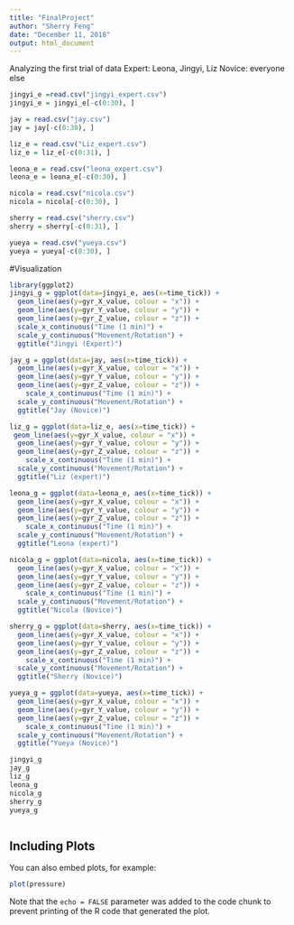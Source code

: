```yaml
---
title: "FinalProject"
author: "Sherry Feng"
date: "December 11, 2018"
output: html_document
---
```


Analyzing the first trial of data
Expert: Leona, Jingyi, Liz
Novice: everyone else

```r


jingyi_e =read.csv("jingyi_expert.csv")
jingyi_e = jingyi_e[-c(0:30), ]

jay = read.csv("jay.csv")
jay = jay[-c(0:30), ]

liz_e = read.csv("Liz_expert.csv")
liz_e = liz_e[-c(0:31), ]

leona_e = read.csv("leona_expert.csv")
leona_e = leona_e[-c(0:30), ]

nicola = read.csv("nicola.csv")
nicola = nicola[-c(0:30), ]

sherry = read.csv("sherry.csv")
sherry = sherry[-c(0:31), ]

yueya = read.csv("yueya.csv")
yueya = yueya[-c(0:30), ]


```

#Visualization
```r

library(ggplot2)
jingyi_g = ggplot(data=jingyi_e, aes(x=time_tick)) + 
  geom_line(aes(y=gyr_X_value, colour = "x")) +
  geom_line(aes(y=gyr_Y_value, colour = "y")) +
  geom_line(aes(y=gyr_Z_value, colour = "z")) +
  scale_x_continuous("Time (1 min)") +
  scale_y_continuous("Movement/Rotation") +
  ggtitle("Jingyi (Expert)")

jay_g = ggplot(data=jay, aes(x=time_tick)) + 
  geom_line(aes(y=gyr_X_value, colour = "x")) +
  geom_line(aes(y=gyr_Y_value, colour = "y")) +
  geom_line(aes(y=gyr_Z_value, colour = "z")) +
    scale_x_continuous("Time (1 min)") +
  scale_y_continuous("Movement/Rotation") +
  ggtitle("Jay (Novice)")

liz_g = ggplot(data=liz_e, aes(x=time_tick)) + 
 geom_line(aes(y=gyr_X_value, colour = "x")) +
  geom_line(aes(y=gyr_Y_value, colour = "y")) +
  geom_line(aes(y=gyr_Z_value, colour = "z")) +
    scale_x_continuous("Time (1 min)") +
  scale_y_continuous("Movement/Rotation") +
  ggtitle("Liz (expert)")

leona_g = ggplot(data=leona_e, aes(x=time_tick)) + 
  geom_line(aes(y=gyr_X_value, colour = "x")) +
  geom_line(aes(y=gyr_Y_value, colour = "y")) +
  geom_line(aes(y=gyr_Z_value, colour = "z")) +
    scale_x_continuous("Time (1 min)") +
  scale_y_continuous("Movement/Rotation") +
  ggtitle("Leona (expert)")

nicola_g = ggplot(data=nicola, aes(x=time_tick)) + 
  geom_line(aes(y=gyr_X_value, colour = "x")) +
  geom_line(aes(y=gyr_Y_value, colour = "y")) +
  geom_line(aes(y=gyr_Z_value, colour = "z")) +
    scale_x_continuous("Time (1 min)") +
  scale_y_continuous("Movement/Rotation") +
  ggtitle("Nicola (Novice)")

sherry_g = ggplot(data=sherry, aes(x=time_tick)) + 
  geom_line(aes(y=gyr_X_value, colour = "x")) +
  geom_line(aes(y=gyr_Y_value, colour = "y")) +
  geom_line(aes(y=gyr_Z_value, colour = "z")) +
    scale_x_continuous("Time (1 min)") +
  scale_y_continuous("Movement/Rotation") +
  ggtitle("Sherry (Novice)")

yueya_g = ggplot(data=yueya, aes(x=time_tick)) + 
  geom_line(aes(y=gyr_X_value, colour = "x")) +
  geom_line(aes(y=gyr_Y_value, colour = "y")) +
  geom_line(aes(y=gyr_Z_value, colour = "z")) +
    scale_x_continuous("Time (1 min)") +
  scale_y_continuous("Movement/Rotation") +
  ggtitle("Yueya (Novice)")

jingyi_g
jay_g
liz_g
leona_g
nicola_g
sherry_g
yueya_g



```


## Including Plots

You can also embed plots, for example:

```r
plot(pressure)
```

Note that the `echo = FALSE` parameter was added to the code chunk to prevent printing of the R code that generated the plot.
